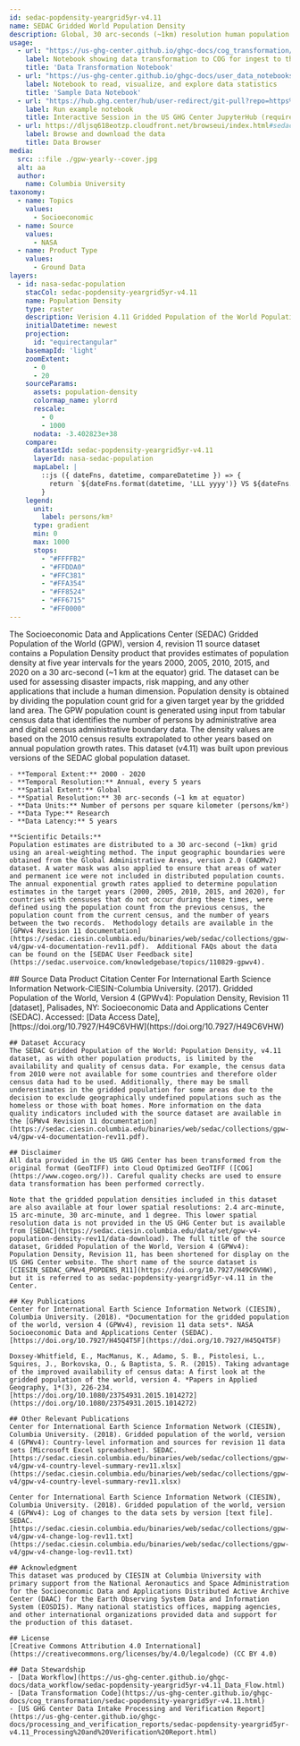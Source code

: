 ```yaml
---
id: sedac-popdensity-yeargrid5yr-v4.11
name: SEDAC Gridded World Population Density
description: Global, 30 arc-seconds (~1km) resolution human population density estimates based on national censuses and population registers at 5 year intervals from the Gridded Population of the World (GPW), version 4, revision 11 dataset
usage:
  - url: "https://us-ghg-center.github.io/ghgc-docs/cog_transformation/sedac-popdensity-yeargrid5yr-v4.11.html"
    label: Notebook showing data transformation to COG for ingest to the US GHG Center
    title: 'Data Transformation Notebook'
  - url: "https://us-ghg-center.github.io/ghgc-docs/user_data_notebooks/sedac-popdensity-yeargrid5yr-v4.11_User_Notebook.html"
    label: Notebook to read, visualize, and explore data statistics
    title: 'Sample Data Notebook'
  - url: "https://hub.ghg.center/hub/user-redirect/git-pull?repo=https%3A%2F%2Fgithub.com%2FUS-GHG-Center%2Fghgc-docs&urlpath=tree%2Fghgc-docs%2Fuser_data_notebooks%2Fsedac-popdensity-yeargrid5yr-v4.11_User_Notebook.ipynb&branch=main"
    label: Run example notebook
    title: Interactive Session in the US GHG Center JupyterHub (requires account)
  - url: https://dljsq618eotzp.cloudfront.net/browseui/index.html#sedac-popdensity-yeargrid5yr-v4.11/
    label: Browse and download the data
    title: Data Browser
media:
  src: ::file ./gpw-yearly--cover.jpg
  alt: aa
  author:
    name: Columbia University
taxonomy:
  - name: Topics
    values:
      - Socioeconomic
  - name: Source
    values:
      - NASA
  - name: Product Type
    values:
      - Ground Data
layers:
  - id: nasa-sedac-population
    stacCol: sedac-popdensity-yeargrid5yr-v4.11
    name: Population Density
    type: raster
    description: Verision 4.11 Gridded Population of the World Population Density for 2000, 2005, 2010, 2015, and 2020
    initialDatetime: newest
    projection:
      id: "equirectangular"
    basemapId: 'light'
    zoomExtent:
      - 0
      - 20
    sourceParams:
      assets: population-density
      colormap_name: ylorrd
      rescale:
        - 0
        - 1000
      nodata: -3.402823e+38
    compare:
      datasetId: sedac-popdensity-yeargrid5yr-v4.11
      layerId: nasa-sedac-population
      mapLabel: |
        ::js ({ dateFns, datetime, compareDatetime }) => {
          return `${dateFns.format(datetime, 'LLL yyyy')} VS ${dateFns.format(compareDatetime, 'LLL yyyy')}`;
        }
    legend:
      unit:
        label: persons/km²
      type: gradient
      min: 0
      max: 1000
      stops:
        - "#FFFFB2"
        - "#FFDDA0"
        - "#FFC381"
        - "#FFA354"
        - "#FF8524"
        - "#FF6715"
        - "#FF0000"
---
```


<Block type='wide'>
  <Prose>
    The Socioeconomic Data and Applications Center (SEDAC) Gridded Population of the World (GPW), version 4, revision 11 source dataset contains a Population Density product that provides estimates of population density at five year intervals for the years 2000, 2005, 2010, 2015, and 2020 on a 30 arc-second (~1 km at the equator) grid.  The dataset can be used for assessing disaster impacts, risk mapping, and any other applications that include a human dimension. Population density is obtained by dividing the population count grid for a given target year by the gridded land area.  The GPW population count is generated using input from tabular census data that identifies the number of persons by administrative area and digital census administrative boundary data. The density values are based on the 2010 census results extrapolated to other years based on annual population growth rates. This dataset (v4.11) was built upon previous versions of the SEDAC global population dataset. 
    
    - **Temporal Extent:** 2000 - 2020
    - **Temporal Resolution:** Annual, every 5 years   
    - **Spatial Extent:** Global    
    - **Spatial Resolution:** 30 arc-seconds (~1 km at equator)    
    - **Data Units:** Number of persons per square kilometer (persons/km²)    
    - **Data Type:** Research
    - **Data Latency:** 5 years

    **Scientific Details:** 
    Population estimates are distributed to a 30 arc-second (~1km) grid using an areal-weighting method. The input geographic boundaries were obtained from the Global Administrative Areas, version 2.0 (GADMv2) dataset. A water mask was also applied to ensure that areas of water and permanent ice were not included in distributed population counts. The annual exponential growth rates applied to determine population estimates in the target years (2000, 2005, 2010, 2015, and 2020), for countries with censuses that do not occur during these times, were defined using the population count from the previous census, the population count from the current census, and the number of years between the two records.  Methodology details are available in the  [GPWv4 Revision 11 documentation](https://sedac.ciesin.columbia.edu/binaries/web/sedac/collections/gpw-v4/gpw-v4-documentation-rev11.pdf).  Additional FAQs about the data can be found on the [SEDAC User Feedback site](https://sedac.uservoice.com/knowledgebase/topics/110829-gpwv4). 
  </Prose>
</Block>
<Block>
  <Prose>    
    ## Source Data Product Citation
    Center For International Earth Science Information Network-CIESIN-Columbia University. (2017). Gridded Population of the World, Version 4 (GPWv4): Population Density, Revision 11 [dataset], Palisades, NY: Socioeconomic Data and Applications Center (SEDAC). Accessed: [Data Access Date], [https://doi.org/10.7927/H49C6VHW](https://doi.org/10.7927/H49C6VHW)
    
    ## Dataset Accuracy
    The SEDAC Gridded Population of the World: Population Density, v4.11 dataset, as with other population products, is limited by the availability and quality of census data. For example, the census data from 2010 were not available for some countries and therefore older census data had to be used. Additionally, there may be small underestimates in the gridded population for some areas due to the decision to exclude geographically undefined populations such as the homeless or those with boat homes. More information on the data quality indicators included with the source dataset are available in the [GPWv4 Revision 11 documentation](https://sedac.ciesin.columbia.edu/binaries/web/sedac/collections/gpw-v4/gpw-v4-documentation-rev11.pdf).
  
    ## Disclaimer
    All data provided in the US GHG Center has been transformed from the original format (GeoTIFF) into Cloud Optimized GeoTIFF ([COG](https://www.cogeo.org/)). Careful quality checks are used to ensure data transformation has been performed correctly.

    Note that the gridded population densities included in this dataset are also available at four lower spatial resolutions: 2.4 arc-minute, 15 arc-minute, 30 arc-minute, and 1 degree. This lower spatial resolution data is not provided in the US GHG Center but is available from [SEDAC](https://sedac.ciesin.columbia.edu/data/set/gpw-v4-population-density-rev11/data-download). The full title of the source dataset, Gridded Population of the World, Version 4 (GPWv4): Population Density, Revision 11, has been shortened for display on the US GHG Center website. The short name of the source dataset is [CIESIN_SEDAC_GPWv4_POPDENS_R11](https://doi.org/10.7927/H49C6VHW), but it is referred to as sedac-popdensity-yeargrid5yr-v4.11 in the Center. 
 
    ## Key Publications
    Center for International Earth Science Information Network (CIESIN), Columbia University. (2018). *Documentation for the gridded population of the world, version 4 (GPWv4), revision 11 data sets*. NASA Socioeconomic Data and Applications Center (SEDAC). [https://doi.org/10.7927/H45Q4T5F](https://doi.org/10.7927/H45Q4T5F)
    
    Doxsey-Whitfield, E., MacManus, K., Adamo, S. B., Pistolesi, L., Squires, J., Borkovska, O., & Baptista, S. R. (2015). Taking advantage of the improved availability of census data: A first look at the gridded population of the world, version 4. *Papers in Applied Geography, 1*(3), 226-234. [https://doi.org/10.1080/23754931.2015.1014272](https://doi.org/10.1080/23754931.2015.1014272)

    ## Other Relevant Publications
    Center for International Earth Science Information Network (CIESIN), Columbia University. (2018). Gridded population of the world, version 4 (GPWv4): Country-level information and sources for revision 11 data sets [Microsoft Excel spreadsheet]. SEDAC. [https://sedac.ciesin.columbia.edu/binaries/web/sedac/collections/gpw-v4/gpw-v4-country-level-summary-rev11.xlsx](https://sedac.ciesin.columbia.edu/binaries/web/sedac/collections/gpw-v4/gpw-v4-country-level-summary-rev11.xlsx)

    Center for International Earth Science Information Network (CIESIN), Columbia University. (2018). Gridded population of the world, version 4 (GPWv4): Log of changes to the data sets by version [text file]. SEDAC. [https://sedac.ciesin.columbia.edu/binaries/web/sedac/collections/gpw-v4/gpw-v4-change-log-rev11.txt](https://sedac.ciesin.columbia.edu/binaries/web/sedac/collections/gpw-v4/gpw-v4-change-log-rev11.txt)

    ## Acknowledgment
    This dataset was produced by CIESIN at Columbia University with primary support from the National Aeronautics and Space Administration for the Socioeconomic Data and Applications Distributed Active Archive Center (DAAC) for the Earth Observing System Data and Information System (EOSDIS). Many national statistics offices, mapping agencies, and other international organizations provided data and support for the production of this dataset.

    ## License
    [Creative Commons Attribution 4.0 International](https://creativecommons.org/licenses/by/4.0/legalcode) (CC BY 4.0)

    ## Data Stewardship
    - [Data Workflow](https://us-ghg-center.github.io/ghgc-docs/data_workflow/sedac-popdensity-yeargrid5yr-v4.11_Data_Flow.html)
    - [Data Transformation Code](https://us-ghg-center.github.io/ghgc-docs/cog_transformation/sedac-popdensity-yeargrid5yr-v4.11.html)
    - [US GHG Center Data Intake Processing and Verification Report](https://us-ghg-center.github.io/ghgc-docs/processing_and_verification_reports/sedac-popdensity-yeargrid5yr-v4.11_Processing%20and%20Verification%20Report.html)

  </Prose>
</Block>
